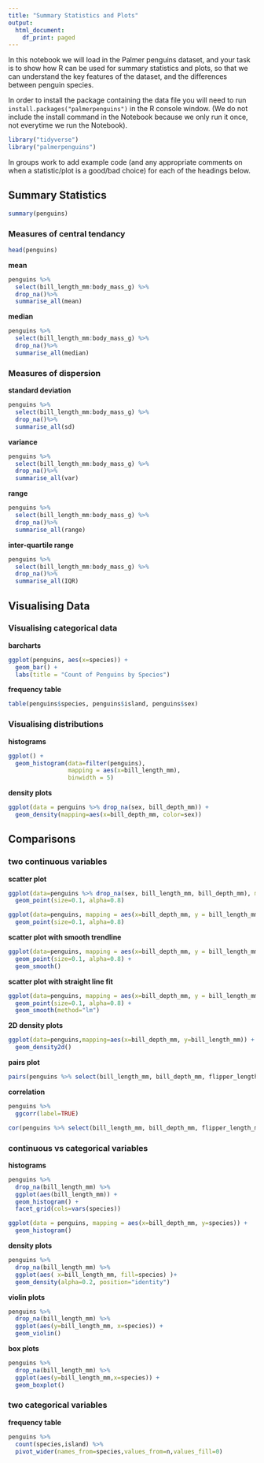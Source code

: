 ```yaml
---
title: "Summary Statistics and Plots"
output:
  html_document:
    df_print: paged
---
```


In this notebook we will load in the Palmer penguins dataset, and your task is to show how R can be used for summary statistics and plots, so that we can understand the key features of the dataset, and the differences between penguin species.

In order to install the package containing the data file you will need to run `install.packages("palmerpenguins")` in the R console window. (We do not include the install command in the Notebook because we only run it once, not everytime we run the Notebook).

```r
library("tidyverse")
library("palmerpenguins")
```

In groups work to add example code (and any appropriate comments on when a statistic/plot is a good/bad choice) for each of the headings below.

## Summary Statistics

```r
summary(penguins)
```

### Measures of central tendancy

```r
head(penguins)
```

**mean**

```r
penguins %>%
  select(bill_length_mm:body_mass_g) %>%
  drop_na()%>%
  summarise_all(mean)
```

**median**

```r
penguins %>%
  select(bill_length_mm:body_mass_g) %>%
  drop_na()%>%
  summarise_all(median)
```

### Measures of dispersion

**standard deviation**

```r
penguins %>%
  select(bill_length_mm:body_mass_g) %>%
  drop_na()%>%
  summarise_all(sd)
```

**variance**

```r
penguins %>%
  select(bill_length_mm:body_mass_g) %>%
  drop_na()%>%
  summarise_all(var)
```

**range**

```r
penguins %>%
  select(bill_length_mm:body_mass_g) %>%
  drop_na()%>%
  summarise_all(range)
```

**inter-quartile range**

```r
penguins %>%
  select(bill_length_mm:body_mass_g) %>%
  drop_na()%>%
  summarise_all(IQR)
```

## Visualising Data

### Visualising categorical data

**barcharts**

```r
ggplot(penguins, aes(x=species)) +
  geom_bar() +
  labs(title = "Count of Penguins by Species")
```

**frequency table**

```r
table(penguins$species, penguins$island, penguins$sex)
```

### Visualising distributions

**histograms**

```r
ggplot() +
  geom_histogram(data=filter(penguins),
                 mapping = aes(x=bill_length_mm),
                 binwidth = 5)
```

**density plots**

```r
ggplot(data = penguins %>% drop_na(sex, bill_depth_mm)) +
  geom_density(mapping=aes(x=bill_depth_mm, color=sex))
```

## Comparisons

### two continuous variables

**scatter plot**

```r
ggplot(data=penguins %>% drop_na(sex, bill_length_mm, bill_depth_mm), mapping = aes(x=bill_depth_mm, y = bill_length_mm, color=sex)) +
  geom_point(size=0.1, alpha=0.8) 

ggplot(data=penguins, mapping = aes(x=bill_depth_mm, y = bill_length_mm, color=species)) +
  geom_point(size=0.1, alpha=0.8) 
```

**scatter plot with smooth trendline**

```r
ggplot(data=penguins, mapping = aes(x=bill_depth_mm, y = bill_length_mm, color=species)) +
  geom_point(size=0.1, alpha=0.8) +
  geom_smooth()
```

**scatter plot with straight line fit**

```r
ggplot(data=penguins, mapping = aes(x=bill_depth_mm, y = bill_length_mm, color=species)) +
  geom_point(size=0.1, alpha=0.8) +
  geom_smooth(method="lm")

```

**2D density plots**

```r
ggplot(data=penguins,mapping=aes(x=bill_depth_mm, y=bill_length_mm)) +
  geom_density2d()
```

**pairs plot**

```r
pairs(penguins %>% select(bill_length_mm, bill_depth_mm, flipper_length_mm, body_mass_g), col = penguins$species)

```

**correlation**
```r
penguins %>%
  ggcorr(label=TRUE)
```


```r
cor(penguins %>% select(bill_length_mm, bill_depth_mm, flipper_length_mm, body_mass_g) %>% drop_na())

```

### continuous vs categorical variables

**histograms**
```r
penguins %>%
  drop_na(bill_length_mm) %>%
  ggplot(aes(bill_length_mm)) +
  geom_histogram() +
  facet_grid(cols=vars(species))
```

```r
ggplot(data = penguins, mapping = aes(x=bill_depth_mm, y=species)) +
  geom_histogram()
```

**density plots**
```r
penguins %>%
  drop_na(bill_length_mm) %>%
  ggplot(aes( x=bill_length_mm, fill=species) )+
  geom_density(alpha=0.2, position="identity") 
```

**violin plots**
```r
penguins %>%
  drop_na(bill_length_mm) %>%
  ggplot(aes(y=bill_length_mm, x=species)) +
  geom_violin()
```

**box plots**

```r
penguins %>%
  drop_na(bill_length_mm) %>%
  ggplot(aes(y=bill_length_mm,x=species)) +
  geom_boxplot()

```

### two categorical variables

**frequency table**

```r
penguins %>%
  count(species,island) %>%
  pivot_wider(names_from=species,values_from=n,values_fill=0)
```

